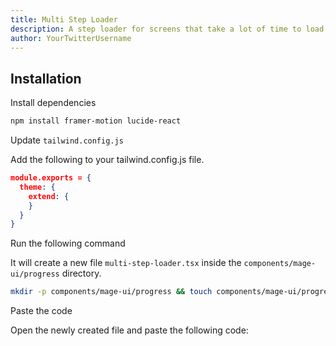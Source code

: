```yaml
---
title: Multi Step Loader
description: A step loader for screens that take a lot of time to load.
author: YourTwitterUsername
---
```


<ComponentPreview name="progress-multi-step-loader--docs" />

## Installation

<Steps>
<Step>Install dependencies</Step>

```bash
npm install framer-motion lucide-react
```

<Step>Update `tailwind.config.js`</Step>

Add the following to your tailwind.config.js file.

```json
module.exports = {
  theme: {
    extend: {
    }
  }
}
```

<Step>Run the following command</Step>

It will create a new file `multi-step-loader.tsx` inside the `components/mage-ui/progress` directory.

```bash 
mkdir -p components/mage-ui/progress && touch components/mage-ui/progress/multi-step-loader.tsx
```

<Step>Paste the code</Step> 

Open the newly created file and paste the following code:

```jsx file=<rootDir>/mage-ui/progress/multi-step-loader.tsx

```
</Steps>


